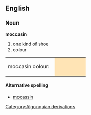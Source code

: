 {{wikipedia}}
==English==
===Noun===
'''moccasin'''
#one kind of shoe
#colour
<table><tr><td>moccasin colour: &nbsp;</td>
<td bgcolor="#FFE4B5" width="80">&nbsp; </td></tr></table>

====Alternative spelling====
*[[mocassin]]
[[Category:Algonquian derivations]]